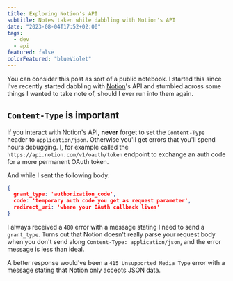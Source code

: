 ```yaml
---
title: Exploring Notion's API
subtitle: Notes taken while dabbling with Notion's API
date: "2023-08-04T17:52+02:00"
tags:
  - dev
  - api
featured: false
colorFeatured: "blueViolet"
---
```


You can consider this post as sort of a public notebook. I started this since
I've recently started dabbling with [Notion](https://notion.so)'s API and
stumbled across some things I wanted to take note of, should I ever run into
them again.

## `Content-Type` is important

If you interact with Notion's API, **never** forget to set the `Content-Type`
header to `application/json`. Otherwise you'll get errors that you'll spend
hours debugging. I, for example called the
`https://api.notion.com/v1/oauth/token` endpoint to exchange an auth code for a
more permanent OAuth token.

And while I sent the following body:

```json
{
  grant_type: 'authorization_code',
  code: 'temporary auth code you get as request parameter',
  redirect_uri: 'where your OAuth callback lives'
}
```

I always received a `400` error with a message stating I need to send a
`grant_type`. Turns out that Notion doesn't really parse your request body when
you don't send along `Content-Type: application/json`, and the error message is
less than ideal.

A better response would've been a `415 Unsupported Media Type` error with a message stating that Notion only accepts JSON data.

